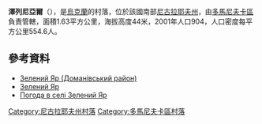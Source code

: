 {{coord|47|41|34|N|31|0|49|E|scale:100000|display=title}}

'''澤列尼亞爾'''（{{lang-uk|Зелений Яр}}），是[[烏克蘭|烏克蘭]]的村落，位於該國南部[[尼古拉耶夫州|尼古拉耶夫州]]，由[[多馬尼夫卡區|多馬尼夫卡區]]負責管轄，面積1.63平方公里，海拔高度44米，2001年人口904，人口密度每平方公里554.6人。

==參考資料==
* [http://gska2.rada.gov.ua/pls/z7502/A005?rdat1=30.10.2010&rf7571=22232 Зелений Яр (Доманівський район)]{{dead link|date=2018年3月 |bot=InternetArchiveBot |fix-attempted=yes }}
* [http://foto-planeta.com/ua/photo/470809.html  Зелений Яр] {{Wayback|url=http://foto-planeta.com/ua/photo/470809.html |date=20190208213010 }}
* [http://weather.in.ua/ua/nikolaevskaja/8940 Погода в селі Зелений Яр] {{Wayback|url=http://weather.in.ua/ua/nikolaevskaja/8940 |date=20200807120949 }}

[[Category:尼古拉耶夫州村落|Category:尼古拉耶夫州村落]]
[[Category:多馬尼夫卡區村落|Category:多馬尼夫卡區村落]]


{{Mykolaiv-geo-stub}}